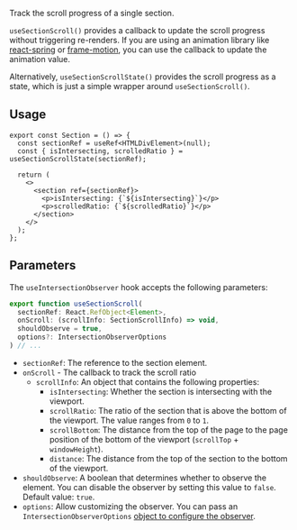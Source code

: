 
Track the scroll progress of a single section.

`useSectionScroll()` provides a callback to update the scroll progress without triggering re-renders.
If you are using an animation library like [react-spring](https://react-spring.dev/docs/advanced/spring-value) or [frame-motion](https://www.framer.com/motion/motionvalue/),
you can use the callback to update the animation value.

Alternatively, `useSectionScrollState()` provides the scroll progress as a state, which is just a simple wrapper around `useSectionScroll()`.


## Usage

```tsx
export const Section = () => {
  const sectionRef = useRef<HTMLDivElement>(null);
  const { isIntersecting, scrolledRatio } = useSectionScrollState(sectionRef);

  return (
    <>
      <section ref={sectionRef}>
        <p>isIntersecting: {`${isIntersecting}`}</p>
        <p>scrolledRatio: {`${scrolledRatio}`}</p>
      </section>
    </>
  );
};
```

## Parameters

The `useIntersectionObserver` hook accepts the following parameters:

```jsx
export function useSectionScroll(
  sectionRef: React.RefObject<Element>,
  onScroll: (scrollInfo: SectionScrollInfo) => void,
  shouldObserve = true,
  options?: IntersectionObserverOptions
) // ...
```

- `sectionRef`: The reference to the section element.
- `onScroll` - The callback to track the scroll ratio
  - `scrollInfo`: An object that contains the following properties:
    - `isIntersecting`: Whether the section is intersecting with the viewport.
    - `scrollRatio`: The ratio of the section that is above the bottom of the viewport. The value ranges from `0` to `1`.
    - `scrollBottom`: The distance from the top of the page to the page position of the bottom of the viewport (`scrollTop` + `windowHeight`).
    - `distance`: The distance from the top of the section to the bottom of the viewport.
- `shouldObserve`: A boolean that determines whether to observe the element. You can disable the observer by setting this value to `false`. Default value: `true`.
- `options`: Allow customizing the observer. You can pass an `IntersectionObserverOptions` [object to configure the observer](https://developer.mozilla.org/en-US/docs/Web/API/IntersectionObserver#instance_properties).



<SectionScroll className="bg-emerald-100 dark:bg-emerald-700" />

<div className="h-screen" />
